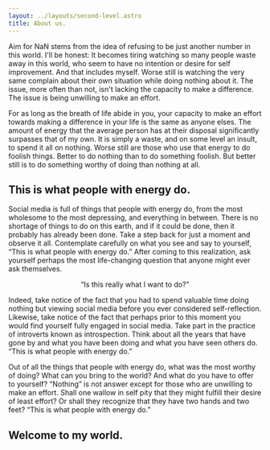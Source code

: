 ```yaml
---
layout: ../layouts/second-level.astro
title: About us.
---
```


Aim for NaN stems from the idea of refusing to be just another number in this world.
I'll be honest: It becomes tiring watching so many people waste away in this world, who seem to have no intention or desire for self improvement.
And that includes myself.
Worse still is watching the very same complain about their own situation while doing nothing about it.
The issue, more often than not, isn't lacking the capacity to make a difference.
The issue is being unwilling to make an effort.

For as long as the breath of life abide in you, your capacity to make an effort towards making a difference in your life is the same as anyone elses.
The amount of energy that the average person has at their disposal significantly surpasses that of my own.
It is simply a waste, and on some level an insult, to spend it all on nothing.
Worse still are those who use that energy to do foolish things.
Better to do nothing than to do something foolish.
But better still is to do something worthy of doing than nothing at all.

## This is what people with energy do.

Social media is full of things that people with energy do, from the most wholesome to the most depressing, and everything in between.
There is no shortage of things to do on this earth, and if it could be done, then it probably has already been done.
Take a step back for just a moment and observe it all.
Contemplate carefully on what you see and say to yourself, &ldquo;This is what people with energy do.&rdquo;
After coming to this realization, ask yourself perhaps the most life-changing question that anyone might ever ask themselves.

<center class="font-medium text-xl">
&ldquo;Is this really what I want to do?&rdquo;
</center>

Indeed, take notice of the fact that you had to spend valuable time doing nothing but viewing social media before you ever considered self-reflection. 
Likewise, take notice of the fact that perhaps prior to this moment you would find yourself fully engaged in social media.
Take part in the practice of introverts known as introspection.
Think about all the years that have gone by and what you have been doing and what you have seen others do.
&ldquo;This is what people with energy do.&rdquo;

Out of all the things that people with energy do, what was the most worthy of doing?
What can you bring to the world?
And what do you have to offer to yourself?
&ldquo;Nothing&rdquo; is not answer except for those who are unwilling to make an effort.
Shall one wallow in self pity that they might fulfill their desire of least effort?
Or shall they recognize that they have two hands and two feet?
&ldquo;This is what people with energy do.&rdquo;

## Welcome to my world.

